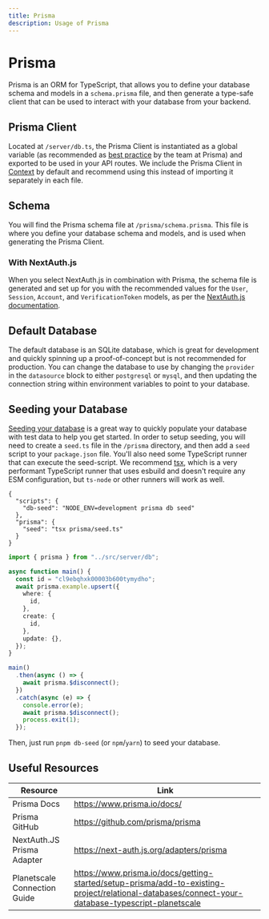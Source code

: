 ```yaml
---
title: Prisma
description: Usage of Prisma
---
```


# Prisma

Prisma is an ORM for TypeScript, that allows you to define your database schema and models in a `schema.prisma` file, and then generate a type-safe client that can be used to interact with your database from your backend.

## Prisma Client

Located at `/server/db.ts`, the Prisma Client is instantiated as a global variable (as recommended as [best practice](https://www.prisma.io/docs/guides/database/troubleshooting-orm/help-articles/nextjs-prisma-client-dev-practices#problem) by the team at Prisma) and exported to be used in your API routes. We include the Prisma Client in [Context](/en/usage/trpc#-servertrpccontextts) by default and recommend using this instead of importing it separately in each file.

## Schema

You will find the Prisma schema file at `/prisma/schema.prisma`. This file is where you define your database schema and models, and is used when generating the Prisma Client.

### With NextAuth.js

When you select NextAuth.js in combination with Prisma, the schema file is generated and set up for you with the recommended values for the `User`, `Session`, `Account`, and `VerificationToken` models, as per the [NextAuth.js documentation](https://next-auth.js.org/adapters/prisma).

## Default Database

The default database is an SQLite database, which is great for development and quickly spinning up a proof-of-concept but is not recommended for production. You can change the database to use by changing the `provider` in the `datasource` block to either `postgresql` or `mysql`, and then updating the connection string within environment variables to point to your database.

## Seeding your Database

[Seeding your database](https://www.prisma.io/docs/guides/database/seed-database) is a great way to quickly populate your database with test data to help you get started. In order to setup seeding, you will need to create a `seed.ts` file in the `/prisma` directory, and then add a `seed` script to your `package.json` file. You'll also need some TypeScript runner that can execute the seed-script. We recommend [tsx](https://github.com/esbuild-kit/tsx), which is a very performant TypeScript runner that uses esbuild and doesn't require any ESM configuration, but `ts-node` or other runners will work as well.

```jsonc filename="package.json"
{
  "scripts": {
    "db-seed": "NODE_ENV=development prisma db seed"
  },
  "prisma": {
    "seed": "tsx prisma/seed.ts"
  }
}
```

```ts filename="prisma/seed.ts"
import { prisma } from "../src/server/db";

async function main() {
  const id = "cl9ebqhxk00003b600tymydho";
  await prisma.example.upsert({
    where: {
      id,
    },
    create: {
      id,
    },
    update: {},
  });
}

main()
  .then(async () => {
    await prisma.$disconnect();
  })
  .catch(async (e) => {
    console.error(e);
    await prisma.$disconnect();
    process.exit(1);
  });
```

Then, just run `pnpm db-seed` (or `npm`/`yarn`) to seed your database.

## Useful Resources

| Resource                     | Link                                                                                                                                              |
| ---------------------------- | ------------------------------------------------------------------------------------------------------------------------------------------------- |
| Prisma Docs                  | https://www.prisma.io/docs/                                                                                                                       |
| Prisma GitHub                | https://github.com/prisma/prisma                                                                                                                  |
| NextAuth.JS Prisma Adapter   | https://next-auth.js.org/adapters/prisma                                                                                                          |
| Planetscale Connection Guide | https://www.prisma.io/docs/getting-started/setup-prisma/add-to-existing-project/relational-databases/connect-your-database-typescript-planetscale |
